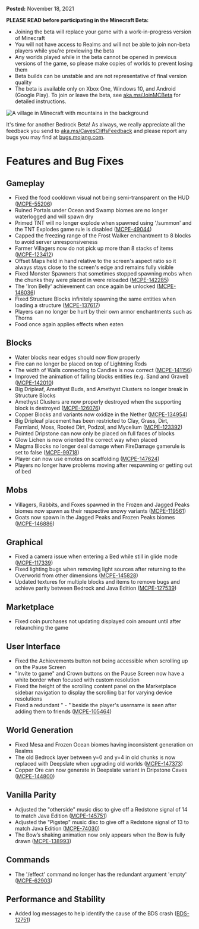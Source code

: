 **Posted:** November 18, 2021

**PLEASE READ before participating in the Minecraft Beta:**

-   Joining the beta will replace your game with a work-in-progress version of Minecraft
-   You will not have access to Realms and will not be able to join non-beta players while you're previewing the beta
-   Any worlds played while in the beta cannot be opened in previous versions of the game, so please make copies of worlds to prevent losing them
-   Beta builds can be unstable and are not representative of final version quality
-   The beta is available only on Xbox One, Windows 10, and Android (Google Play). To join or leave the beta, see [aka.ms/JoinMCBeta](https://aka.ms/JoinMCBeta) for detailed instructions.

![A village in Minecraft with mountains in the background](https://feedback.minecraft.net/hc/article_attachments/4413896394381/beta18U1_1.jpg)

It's time for another Bedrock Beta! As always, we really appreciate all the feedback you send to [aka.ms/CavesCliffsFeedback](http://aka.ms/CavesCliffsFeedback) and please report any bugs you may find at [bugs.mojang.com](http://bugs.mojang.com/).

# **Features and Bug Fixes**

## **Gameplay**

-   Fixed the food cooldown visual not being semi-transparent on the HUD ([MCPE-55206](https://bugs.mojang.com/browse/MCPE-55206))
-   Ruined Portals under Ocean and Swamp biomes are no longer waterlogged and will spawn dry
-   Primed TNT will no longer explode when spawned using '/summon' and the TNT Explodes game rule is disabled ([MCPE-49044](https://bugs.mojang.com/browse/MCPE-49044))
-   Capped the freezing range of the Frost Walker enchantment to 8 blocks to avoid server unresponsiveness
-   Farmer Villagers now do not pick up more than 8 stacks of items ([MCPE-123412](https://bugs.mojang.com/browse/MCPE-123412))
-   Offset Maps held in hand relative to the screen's aspect ratio so it always stays close to the screen's edge and remains fully visible
-   Fixed Monster Spawners that sometimes stopped spawning mobs when the chunks they were placed in were reloaded ([MCPE-142285](https://bugs.mojang.com/browse/MCPE-142285))
-   The 'Iron Belly' achievement can once again be unlocked ([MCPE-146036](https://bugs.mojang.com/browse/MCPE-146036))
-   Fixed Structure Blocks infinitely spawning the same entities when loading a structure ([MCPE-137617](https://bugs.mojang.com/browse/MCPE-137617))
-   Players can no longer be hurt by their own armor enchantments such as Thorns
-   Food once again applies effects when eaten

## **Blocks**

-   Water blocks near edges should now flow properly
-   Fire can no longer be placed on top of Lightning Rods
-   The width of Walls connecting to Candles is now correct ([MCPE-141156](https://bugs.mojang.com/browse/MCPE-141156))
-   Improved the animation of falling blocks entities (e.g. Sand and Gravel) ([MCPE-142010](https://bugs.mojang.com/browse/MCPE-142010))
-   Big Dripleaf, Amethyst Buds, and Amethyst Clusters no longer break in Structure Blocks
-   Amethyst Clusters are now properly destroyed when the supporting block is destroyed ([MCPE-126076](https://bugs.mojang.com/browse/MCPE-126076))
-   Copper Blocks and variants now oxidize in the Nether ([MCPE-134954](https://bugs.mojang.com/browse/MCPE-134954))
-   Big Dripleaf placement has been restricted to Clay, Grass, Dirt, Farmland, Moss, Rooted Dirt, Podzol, and Mycelium ([MCPE-123392](https://bugs.mojang.com/browse/MCPE-123392))
-   Pointed Dripstone can now only be placed on full faces of blocks
-   Glow Lichen is now oriented the correct way when placed
-   Magma Blocks no longer deal damage when FireDamage gamerule is set to false ([MCPE-99718](https://bugs.mojang.com/browse/MCPE-99718))
-   Player can now use emotes on scaffolding ([MCPE-147624](https://bugs.mojang.com/browse/MCPE-147624))
-   Players no longer have problems moving after respawning or getting out of bed

## **Mobs**

-   Villagers, Rabbits, and Foxes spawned in the Frozen and Jagged Peaks biomes now spawn as their respective snowy variants ([MCPE-119561](https://bugs.mojang.com/browse/MCPE-119561))
-   Goats now spawn in the Jagged Peaks and Frozen Peaks biomes ([MCPE-146886](https://bugs.mojang.com/browse/MCPE-146886))

## **Graphical**

-   Fixed a camera issue when entering a Bed while still in glide mode ([MCPE-117339](https://bugs.mojang.com/browse/MCPE-117339))
-   Fixed lighting bugs when removing light sources after returning to the Overworld from other dimensions ([MCPE-145828](https://bugs.mojang.com/browse/MCPE-145828))
-   Updated textures for multiple blocks and items to remove bugs and achieve parity between Bedrock and Java Edition ([MCPE-127539](https://bugs.mojang.com/browse/MCPE-127539))

## **Marketplace**

-   Fixed coin purchases not updating displayed coin amount until after relaunching the game

## **User Interface**

-   Fixed the Achievements button not being accessible when scrolling up on the Pause Screen
-   "Invite to game" and Crown buttons on the Pause Screen now have a white border when focused with custom resolution
-   Fixed the height of the scrolling content panel on the Marketplace sidebar navigation to display the scrolling bar for varying device resolutions
-   Fixed a redundant " - " beside the player's username is seen after adding them to friends ([MCPE-105464](https://bugs.mojang.com/browse/MCPE-105464))

## **World Generation**

-   Fixed Mesa and Frozen Ocean biomes having inconsistent generation on Realms
-   The old Bedrock layer between y=0 and y=4 in old chunks is now replaced with Deepslate when upgrading old worlds ([MCPE-147373](https://bugs.mojang.com/browse/MCPE-147373))
-   Copper Ore can now generate in Deepslate variant in Dripstone Caves ([MCPE-144800](https://bugs.mojang.com/browse/MCPE-144800))

## **Vanilla Parity**

-   Adjusted the "otherside" music disc to give off a Redstone signal of 14 to match Java Edition ([MCPE-145751](https://bugs.mojang.com/browse/MCPE-145751))
-   Adjusted the "Pigstep" music disc to give off a Redstone signal of 13 to match Java Edition ([MCPE-74030](https://bugs.mojang.com/browse/MCPE-74030))
-   The Bow’s shaking animation now only appears when the Bow is fully drawn ([MCPE-138993](https://bugs.mojang.com/browse/MCPE-138993))

## **Commands**

-   The '/effect' command no longer has the redundant argument 'empty' ([MCPE-62903](https://bugs.mojang.com/browse/MCPE-62903))

## **Performance and Stability**

-   Added log messages to help identify the cause of the BDS crash ([BDS-12751](https://bugs.mojang.com/browse/BDS-12751))

